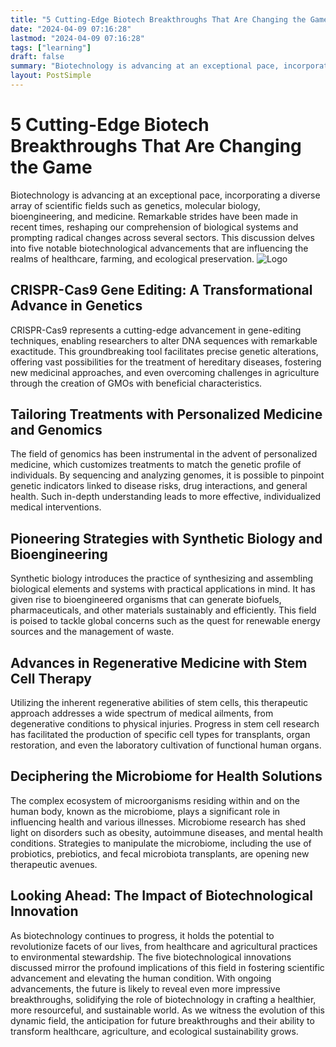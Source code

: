 ```yaml
---
title: "5 Cutting-Edge Biotech Breakthroughs That Are Changing the Game"
date: "2024-04-09 07:16:28"
lastmod: "2024-04-09 07:16:28"
tags: ["learning"]
draft: false
summary: "Biotechnology is advancing at an exceptional pace, incorporating a diverse array of scientific fields such as genetics, molecular biology, bioengineering, and medicine. Remarkable strides have been made in recent times, reshaping our comprehension of biological systems and prompting radical changes across several sectors. This discussion delves into five notable biotechnological advancements that are influencing the realms of healthcare, farming, and ecological preservation."
layout: PostSimple
---
```

# 5 Cutting-Edge Biotech Breakthroughs That Are Changing the Game
Biotechnology is advancing at an exceptional pace, incorporating a diverse array of scientific fields such as genetics, molecular biology, bioengineering, and medicine. Remarkable strides have been made in recent times, reshaping our comprehension of biological systems and prompting radical changes across several sectors. This discussion delves into five notable biotechnological advancements that are influencing the realms of healthcare, farming, and ecological preservation.
<img alt="Logo" src="https://cdn.seniorsselection.com/src_image/9f51bd7866122c4351bbdaf61fa6031d.webp"/>
## CRISPR-Cas9 Gene Editing: A Transformational Advance in Genetics
CRISPR-Cas9
represents a cutting-edge advancement in gene-editing techniques, enabling researchers to alter DNA sequences with remarkable exactitude. This groundbreaking tool facilitates precise genetic alterations, offering vast possibilities for the treatment of hereditary diseases, fostering new medicinal approaches, and even overcoming challenges in agriculture through the creation of GMOs with beneficial characteristics.
## Tailoring Treatments with Personalized Medicine and Genomics
The field of genomics has been instrumental in the advent of personalized medicine, which customizes treatments to match the genetic profile of individuals. By sequencing and analyzing genomes, it is possible to pinpoint genetic indicators linked to disease risks, drug interactions, and general health. Such in-depth understanding leads to more effective, individualized medical interventions.
## Pioneering Strategies with Synthetic Biology and Bioengineering
Synthetic biology introduces the practice of synthesizing and assembling biological elements and systems with practical applications in mind. It has given rise to bioengineered organisms that can generate biofuels, pharmaceuticals, and other materials sustainably and efficiently. This field is poised to tackle global concerns such as the quest for renewable energy sources and the management of waste.
## Advances in Regenerative Medicine with Stem Cell Therapy
Utilizing the inherent regenerative abilities of stem cells, this therapeutic approach addresses a wide spectrum of medical ailments, from degenerative conditions to physical injuries. Progress in stem cell research has facilitated the production of specific cell types for transplants, organ restoration, and even the laboratory cultivation of functional human organs.
## Deciphering the Microbiome for Health Solutions
The complex ecosystem of microorganisms residing within and on the human body, known as the microbiome, plays a significant role in influencing health and various illnesses. Microbiome research has shed light on disorders such as obesity, autoimmune diseases, and mental health conditions. Strategies to manipulate the microbiome, including the use of probiotics, prebiotics, and fecal microbiota transplants, are opening new therapeutic avenues.
## Looking Ahead: The Impact of Biotechnological Innovation
As biotechnology continues to progress, it holds the potential to revolutionize facets of our lives, from healthcare and agricultural practices to environmental stewardship. The five biotechnological innovations discussed mirror the profound implications of this field in fostering scientific advancement and elevating the human condition. With ongoing advancements, the future is likely to reveal even more impressive breakthroughs, solidifying the role of biotechnology in crafting a healthier, more resourceful, and sustainable world. As we witness the evolution of this dynamic field, the anticipation for future breakthroughs and their ability to transform healthcare, agriculture, and ecological sustainability grows.
        